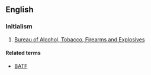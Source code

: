 ==English==

===Initialism===
{{rfc-header|Initialism}}
{{head|en|initialism}}
# {{context|US|lang=en}} [[w:Bureau of Alcohol, Tobacco, Firearms and Explosives|Bureau of Alcohol, Tobacco, Firearms and Explosives]]

====Related terms====
* [[BATF]]